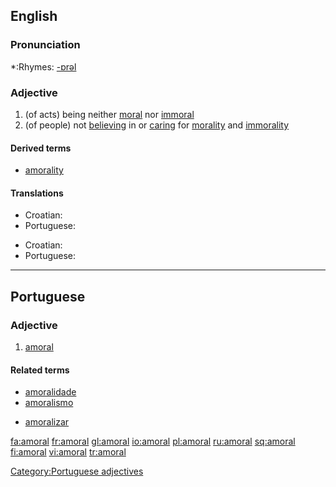 ==English==

===Pronunciation===
*:Rhymes: [[Rhymes:English:-ɒrəl|-ɒrəl]]

===Adjective===
{{en-adj-more}}

# (of acts) being neither [[moral]] nor [[immoral]]
# (of people) not [[believing]] in or [[caring]] for [[morality]] and [[immorality]]

====Derived terms====
*[[amorality]]

====Translations====
{{trans-top|of acts}}
*Croatian: {{t-|hr|amoralan}}
* Portuguese: {{t-|pt|amoral}}
{{trans-mid}}
{{trans-bottom}}

{{trans-top|of people}}
*Croatian: {{t-|hr|amoralan}}
* Portuguese: {{t-|pt|amoral}}
{{trans-mid}}
{{trans-bottom}}

----

==Portuguese==

===Adjective===
{{pt-adj-mf|pl=amorais}}

# [[#English|amoral]]

====Related terms====
{{top2}}
*[[amoralidade]]
*[[amoralismo]]
{{mid2}}
*[[amoralizar]]
{{bottom}}

[[Category:Portuguese adjectives]]

[[fa:amoral]]
[[fr:amoral]]
[[gl:amoral]]
[[io:amoral]]
[[pl:amoral]]
[[ru:amoral]]
[[sq:amoral]]
[[fi:amoral]]
[[vi:amoral]]
[[tr:amoral]]